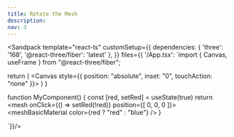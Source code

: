 ```yaml
---
title: Rotate the Mesh
description: 
nav: 3
---
```



<Sandpack
  template="react-ts"
  customSetup={{
    dependencies: {
      'three': '168',
      '@react-three/fiber': 'latest'
    },
  }}
  files={{
    '/App.tsx': `import { Canvas, useFrame } from "@react-three/fiber";

  return (
    <Canvas style={{ position: "absolute", inset: "0", touchAction: "none" }}>
      <MyComponent />
    </Canvas>
  )
}

function MyComponent() {
    const [red, setRed] = useState(true)
    return <mesh onClick={() => setRed(!red)} position={[ 0, 0, 0 ]}>
        <boxGeometry/>
        <meshBasicMaterial color={red ? "red" : "blue"} />
    </mesh>
}

`}}/>